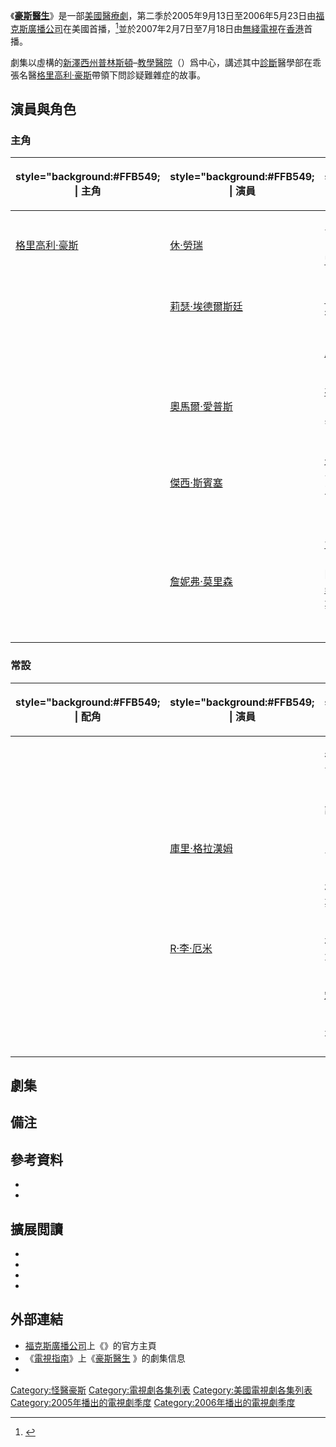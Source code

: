 {{noteTA
|G1=Show
|G2=House
| T=zh-cn:豪斯医生 (第二季); zh-tw:怪醫豪斯 (第二季); zh-hk:醫神 (第二季);
}}
{{Infobox television season
 |image        = [[File:HouseMD-s2-AU-DVD.jpg|200px]]
 |caption      = 豪斯醫生（第二季）DVD封面
 |season_name = 《豪斯醫生》第二季
 |eng_name = {{lang|en|''House'' (Season 2)}}
 |bgcolour     = #FFB549
 |fgcolour     = #FFFFFF
 |country      = {{flagu|美國}}
 |network      = [[福克斯廣播公司|福克斯廣播公司]]
 |first_aired  = {{Start date|2005|9|13}}
 |last_aired   = {{Start date|2006|5|23}} 
 |num_episodes = 24
 |prev_season  = [[豪斯醫生_(第一季)|第一季]]
 |next_season  = [[豪斯醫生_(第三季)|第三季]]
 |episode_list = [[豪斯醫生集數列表|豪斯醫生集數列表]]
}}
《'''[[豪斯醫生|豪斯醫生]]'''》是一部[[美國|美國]][[醫療劇|醫療劇]]，第二季於2005年9月13日至2006年5月23日由[[福克斯廣播公司|福克斯廣播公司]]在美國首播，<ref name="houseseason2">{{cite web |publisher=film.com |title=House Season 2 guide |url=http://www.film.com/tv/house/season-2-2005/15038388 |access-date=2009-07-08 |archive-date=2009-02-16 |archive-url=https://web.archive.org/web/20090216215119/http://www.film.com/tv/house/season-2-2005/15038388 |dead-url=no }}</ref>並於2007年2月7日至7月18日由[[無綫電視|無綫電視]]在[[香港|香港]]首播。

劇集以虛構的[[新澤西州|新澤西州]][[普林斯頓_(新澤西州)|普林斯頓]]–{{link-en|普萊恩斯堡市鎮 (新澤西)|Plainsboro Township, New Jersey|普萊恩斯堡}}[[教學醫院|教學醫院]]（{{lang|en|PPTH}}）爲中心，講述其中[[診斷|診斷]]醫學部在乖張名醫[[格里高利·豪斯|格里高利·豪斯]]帶領下問診疑難雜症的故事。

==演員與角色==
===主角===
{|class="wikitable" width="100%"
|-
! style="background:#FFB549; | 主角
! style="background:#FFB549; | 演員
! style="background:#FFB549; | 職務/關係
! style="background:#FFB549; | 集數
! style="background:#FFB549; | {{nowrap|[[TVB|TVB]]配音}}
|-
|[[格里高利·豪斯|格里高利·豪斯]]
|[[休·勞瑞|休·勞瑞]]
|普林斯頓–普萊恩斯堡教學醫院（{{lang|en|PPTH}}）診斷醫學部主任，[[病理學|病理學]]和[[腎臟科|腎臟科]]{{link-en|住院醫師|Residency (medicine)}}、[[傳染病|傳染病]]專家及{{link-en|重症醫師|Intensivist}}
|{{nowrap|24（全季）}}
|[[陳欣_(配音員)|陳欣]]
|-
|{{link-en|莉莎·卡迪|Lisa Cuddy}}
|[[莉薩·埃德爾斯坦|莉瑟·埃德爾斯廷]]
|[[内分泌學|内分泌學]]家，醫學院院長兼醫院行政總管（1–7季）
|24
|[[黃玉娟|黃玉娟]]
|-
|{{nowrap|[[詹姆士·伊万·威爾森_(豪斯醫生)|詹姆斯·威爾遜]]}}
|{{nowrap|[[羅伯·蕭恩·萊納德|羅伯·蕭恩·萊納德]]}}
|[[腫瘤學|腫瘤學]]部主任，豪斯好友
|24
|[[雷霆_(配音員)|雷霆]]
|-
|{{link-en|埃里克·福爾曼|Eric Foreman}}
|[[奧馬爾·愛普斯|奧馬爾·愛普斯]]
|[[神經内科|神經内科]]醫師，診斷醫學部高級{{link-en|專科培訓|Fellowship (medicine)|醫師}}（1–7季）和主任（第6季）、醫學院院長（第8季）
|24
|[[翟耀輝|翟耀輝]]
|-
|{{link-en|羅伯特·蔡斯|Robert Chase}}
|[[傑西·斯賓塞|傑西·斯賓塞]]
|[[外科醫師|外科醫師]]和[[重症醫學|重症醫學]]專家，診斷醫學部高級醫師（1–3、6–8季）及主任（大結局）、[[外科學|外科學]]部（4–5季），福爾曼好友
|24
|[[黃啟昌|黃啟昌]]
|-
|{{link-en|艾莉森·卡梅倫|Allison Cameron}}
|[[詹妮弗·莫里森|詹妮弗·莫里森]]
|[[免疫學|免疫學]]家，診斷醫學部高級醫師（1–3、6季）、[[急診室|急診室]]高級{{link-en|主治醫師 (北美)|Attending physician|主治醫師}}及部門主任（4–5季）、芝加哥[[急診醫學|急診醫學]]部主任（大結局），愛慕豪斯、福爾曼好友並與蔡斯成婚（5–6季）
|24
|[[梁少霞|梁少霞]]（1–11集）<br />{{nowrap|[[張頌欣|張頌欣]]（12–24集）}}
|-
|}

===常設===
{|class="wikitable" width="100%"
|-
! style="background:#FFB549; | 配角
! style="background:#FFB549; | 演員
! style="background:#FFB549; | 關係/職位
! style="background:#FFB549; | 集數
! style="background:#FFB549; | {{nowrap|TVB配音}}
|-
|{{link-en|史黛西·華納|Stacy Warner}}
|{{link-en|塞拉·沃德|Sela Ward}}
|律師，{{lang|en|PPTH}}法律顧問（第2季），豪斯前女友
|7（1、3、6–8、12–13集）
|[[黃鳳英|黃鳳英]]
|-
|{{nowrap|{{link-en|布倫達·普雷溫|Brenda Previn}}}}
|{{nowrap|{{SetTitle|Stephanie Venditto|斯蒂芬妮·文迪托}}}}
|護士長
|4（2、8、12–13集）
|
|-
|{{SetTitle|Mark Warner|馬克·華納}}
|[[庫里·格拉漢姆|庫里·格拉漢姆]]
|史黛西的丈夫
|3（6–7、11集）
|
|-
|{{link-en|約翰與布萊絲·豪斯夫婦|List of House characters#John and Blythe House|布萊絲·豪斯}}
|{{link-en|黛安·貝克|Diane Baker}}
|格里高利·豪斯的母親和約翰·豪斯的妻子
|1（第5集）
|[[袁淑珍|袁淑珍]]
|-
|{{link-en|約翰與布萊絲·豪斯夫婦|List of House characters#John and Blythe House|約翰·豪斯}}
|[[R·李·厄米|R·李·厄米]]
|格里高利·豪斯（法律意義上）的父親
|1（第5集）
|
|-
|{{SetTitle|Ron Simpson|羅恩·辛普森}}
|{{link-en|羅恩·珀金斯|Ron Perkins}}
|[[矯形外科|矯形外科]]醫師，[[董事會|董事會]]成員
|1（第14集）
|
|-
|{{link-en|羅德尼·福爾曼|Rodney Foreman}}
|{{link-en|查爾斯·S·達頓|Charles S. Dutton}}
|埃里克·福爾曼的父親
|1（第21集）
|
|-
|}

==劇集==
{{See also|豪斯醫生集數列表}}
<onlyinclude>{{Episode table |background=#FFB549 |overall= |season= 
|title= |titleR=<ref name=wga>{{cite web |url=https://directories.wga.org/project/834963/house |title=House - WGA Directory |publisher=[[美國編劇工會|美國編劇工會]] |access-date=2019-07-16 |language=en |archive-date=2019-08-08 |archive-url=https://web.archive.org/web/20190808021416/https://directories.wga.org/project/834963/house |dead-url=no }}</ref>
|director= 
|writer= |writerR=<ref name=wga/>
|airdate= |viewers=11.5 |country=美國 |episodes=
{{Episode list/sublist|醫神 (第二季)
 |EpisodeNumber   = 23
 |EpisodeNumber2  = 1
 |Title           = {{link-en|接受 (豪斯醫生)|Acceptance (House)|接受}}
 |AltTitle        = Acceptance
 |DirectedBy      = {{link-en|丹·阿提亞斯|Dan Attias}}
 |WrittenBy       = {{link-en|羅素·弗倫德|Russel Friend}} & {{link-en|蓋里特·萊爾納|Garrett Lerner}}
 |Viewers         = 15.91<ref name="episode23rating">{{cite web|work=ABC Medianet|date=2005-09-20|url=http://abcmedianet.com/web/dnr/dispDNR.aspx?id=092005_04|title=Weekly Program Rankings|access-date=2008-07-29|archive-date=2010-08-15|archive-url=https://www.webcitation.org/5rzRNY9PF?url=http://abcmedianet.com/web/dnr/dispDNR.aspx?id=092005_04|dead-url=yes}}</ref>
 |OriginalAirDate = {{Start date|2005|9|13}}
 |ShortSummary    = 傲慢、自我、尖酸刻薄且不屑與病人打交道的豪斯，在醫院中無所事事，突然接到死囚克拉倫斯產生幻覺突然暈倒被送到醫院的消息。豪斯診斷過後，認為這件病例既棘手又富挑戰性，決定接手處理。但卡梅倫卻認為另一位癌症女病人更值得救治，並拒絕診治死囚——醫生是否可以決定人命的價值？
----
最後診斷：[[甲醇中毒|甲醇中毒]]和{{link-en|嗜鉻細胞瘤|Pheochromocytoma}}（{{SetTitle|Clarence|克拉倫斯}}）；[[肺癌|肺癌]]/轉移性{{link-en|鱗狀細胞癌|Squamous cell lung carcinoma}}（{{SetTitle|Cindy Kramer|辛迪·克雷墨}}）
 |LineColor       = FFB549
}}
{{Episode list/sublist|醫神 (第二季)
 |EpisodeNumber   = 24
 |EpisodeNumber2  = 2
 |Title           = {{link-en|尸檢 (豪斯醫生)|Autopsy (House)|尸檢}}
 |AltTitle        = Autopsy
 |DirectedBy      = {{link-en|傑蘭·薩拉菲揚|Deran Sarafian}}
 |WrittenBy       = {{link-en|勞倫斯·卡普洛|Lawrence Kaplow}} 
 |Viewers         = 13.64<ref name="episode24rating">{{cite web|work=ABC Medianet |date=2005-09-27 |url=http://abcmedianet.com/web/dnr/dispDNR.aspx?id=092705_03 |title=Weekly Program Rankings |access-date=2008-07-29 |dead-url=yes |archive-url=https://web.archive.org/web/20090601190247/http://abcmedianet.com/web/dnr/dispDNR.aspx?id=092705_03 |archive-date=2009-06-01}}</ref>
 |OriginalAirDate = {{Start date|2005|9|20}}
 |ShortSummary    = 癌症晚期的9歲女童安迪因出現幻覺而被送院，威爾遜說服豪斯接手診治，但他和團隊卻始終無法弄清女孩產生幻覺的原因。他們發現年紀輕輕的安迪面對自己的病情，竟出奇地勇敢。究竟她是否真的如大家所想，對自己的病況無畏無懼？還是説她的表現也只是其中一項病徵？ 同時，安迪提出有關人生“第一次”的請求，令蔡斯陷入窘局，不知如何是好。豪斯對安迪的病情開始有頭緒，可是治療方法卻存在極大風險。安迪最後又會如何抉擇？
----
最後診斷：腦[[血栓形成|血栓形成]]（{{SetTitle|Andie|安迪}}）
 |LineColor       = FFB549
}}
{{Episode list/sublist|醫神 (第二季)
 |EpisodeNumber   = 25
 |EpisodeNumber2  = 3
 |Title           = {{link-en|矮胖子 (豪斯醫生)|Humpty Dumpty (House)|矮胖子}}
 |AltTitle        = Humpty Dumpty
 |DirectedBy      = 丹·阿提亞斯
 |WrittenBy       = {{link-en|馬特·威騰|Matt Witten}}
 |Viewers         = 13.37<ref name="episode25rating">{{cite web |work=ABC Medianet |date=2005-10-04 |url=http://abcmedianet.com/web/dnr/dispDNR.aspx?id=100405_07 |title=Weekly Program Rankings |access-date=2008-07-29 |archive-date=2010-08-15 |archive-url=https://www.webcitation.org/5rzRRgWHg?url=http://abcmedianet.com/web/dnr/dispDNR.aspx?id=100405_07 |dead-url=yes }}</ref>
 |OriginalAirDate = {{Start date|2005|9|27}}
 |ShortSummary    = 卡迪聘請的雜工阿爾弗雷多工作時從她家屋頂跌落，尾指離奇變黑，令她感到十分內疚。卡迪和其他醫生都希望盡力找出他手指變黑的原因，可惜在他們努力尋找病因的時候，阿爾弗雷多的整隻手已受感染，一眾醫生只好忍痛切除。正當大家以為阿爾弗雷多病情有所轉機之際，他的另一隻手開始出現相同病徵，衆人只好從其他途徑找尋病症來源。他們再度走訪阿爾弗雷多的家人鄰里，發現他一直渴望帶給家人更好的生活，四處兼職幫工，而這有可能與他目前的怪疾有着莫大關連。
----
最後診斷：[[心內膜炎|心內膜炎]]繼發於[[鸚鵡熱|鸚鵡熱]]（{{SetTitle|Alfredo|阿爾弗雷多}}）
 |LineColor       = FFB549
}}
{{Episode list/sublist|醫神 (第二季)
 |EpisodeNumber   = 26
 |EpisodeNumber2  = 4
 |Title           = 結核還是不是結核
 |AltTitle        = TB or Not TB
 |RAltTitle       = {{notetag|劇集標題致敬[[莎士比亞|莎士比亞]]戲劇《[[哈姆雷特|哈姆雷特]]》第三幕第一場中哈姆雷特王子的經典{{link-en|獨白 (戲劇)|Soliloquy|獨白}}開頭：“[[生存還是毀滅|生存還是毀滅]]”（{{lang|en|"To be, or not to be"}}）。}}
 |DirectedBy      = {{link-en|彼得·奧法倫|Peter O'Fallon}}
 |WrittenBy       = {{link-en|大衛·福斯特 (編劇)|David Foster (writer)|大衛·福-{}-斯特}}
 |Viewers         = 12.18<ref name="episode26rating">{{cite web |work=ABC Medianet |date=2005-11-08 |url=http://abcmedianet.com/web/dnr/dispDNR.aspx?id=110805_05 |title=Weekly Program Rankings |access-date=2009-07-08 |archive-date=2014-10-11 |archive-url=https://web.archive.org/web/20141011060525/http://abcmedianet.com/web/dnr/dispDNR.aspx?id=110805_05 |dead-url=yes }}</ref>
 |OriginalAirDate = {{Start date|2005|11|1}}
 |ShortSummary    = 查爾斯是位頗有名望的醫生，常年在非洲為貧苦大眾提供肺結核的基本治療服務。當他暈倒被送到{{lang|en|PPTH}}後，馬上斷定自己患上肺結核，但豪斯卻並不認同，並希望為他進行其他測試以確認病因。事件自然獲得媒體關注，查爾斯認為這是宣揚自己目的的良機，更是拒絕接受先進治療手段和其他測試，表明自己與非洲大衆同甘共苦的立場。對此不屑一顧的豪斯在電視直播中與之對峙，而他的病情也是每況愈下。
----
最後診斷：[[結核病|結核病]]和{{link-en|胰島細胞增生症|Nesidioblastoma}}（{{SetTitle|Sebastian Charles|塞巴斯蒂安·查爾斯}}）；[[猫#過敏|猫過敏]]（{{SetTitle|Mandy|曼迪}}）
 |LineColor       = FFB549
}}
{{Episode list/sublist|醫神 (第二季)
 |EpisodeNumber   = 27
 |EpisodeNumber2  = 5
 |Title           = {{link-en|爸爸的男孩 (豪斯醫生)|Daddy's Boy (House)|爸爸的男孩}}
 |AltTitle        = Daddy's Boy
 |DirectedBy      = {{link-en|格雷格·伊亞伊塔内斯|Greg Yaitanes}}
 |WrittenBy       = 托馬斯·L·莫蘭
 |Viewers         = 14.15<ref name="episode27rating">{{cite web |work=ABC Medianet |date=2005-11-15 |url=http://abcmedianet.com/web/dnr/dispDNR.aspx?id=111505_03 |title=Weekly Program Rankings |access-date=2008-07-29 |archive-date=2010-08-15 |archive-url=https://www.webcitation.org/5rzRabDSI?url=http://abcmedianet.com/web/dnr/dispDNR.aspx?id=111505_03 |dead-url=yes }}</ref>
 |OriginalAirDate = {{Start date|2005|11|8}}
 |ShortSummary    = 普林斯頓大學畢業派對上，卡內爾突然如觸電般倒下，立即被送院急救。縱使他的父親肯一直陪伴在側，但父子之間明顯充滿隔閡，這分隔閡更妨礙醫護人員了解卡內爾的病因，因為他們懷疑卡內爾的病情與遺傳有關。另一方面，豪斯千方百計想避免與過路來訪的父母共進晚餐。
----
最後診斷：{{link-en|中樞神經系統顱内海綿狀血管瘤|Central nervous system cavernous hemangioma|海綿狀血管瘤}}和[[輻射中毒|輻射中毒]]（{{SetTitle|Carnell Hall|卡內爾·霍爾}}）；輻射中毒（{{SetTitle|Ken Hall|肯·霍爾}}和{{SetTitle|Taddy|塔迪}}）
 |LineColor       = FFB549
}}
{{Episode list/sublist|醫神 (第二季)
 |EpisodeNumber   = 28
 |EpisodeNumber2  = 6
 |Title           = {{link-en|造勢 (豪斯醫生)|Spin (House)|造勢}}
 |AltTitle        = Spin
 |DirectedBy      = {{link-en|弗雷德·格伯|Fred Gerber}}
 |WrittenBy       = {{link-en|薩拉·赫斯|Sara Hess}}
 |Viewers         = 12.95<ref name="episode28rating">{{cite web |work=ABC Medianet |date=2005-11-22 |url=http://abcmedianet.com/web/dnr/dispDNR.aspx?id=112205_09 |title=Weekly Program Rankings |access-date=2008-07-29 |archive-date=2010-08-15 |archive-url=https://www.webcitation.org/5rzRcSjri?url=http://abcmedianet.com/web/dnr/dispDNR.aspx?id=112205_09 |dead-url=yes }}</ref>
 |OriginalAirDate = {{Start date|2005|11|15}}
 |ShortSummary    = 豪斯再度發揮橫蠻本色，不願替他認為服用違禁藥物的著名職業自行車選手傑夫治療。傑夫在公衆心目中是位英雄，可是他卻在自行車比賽中作弊。而卡梅倫亦對是否應保護病人私隱、不向機構和媒體檢舉揭發，大感為難。與此同時，史黛西決定暫留{{lang|en|PPTH}}發展，但豪斯為破壞史黛西與馬克的婚姻，打算使出有違醫德的招數。
----
最後診斷：[[空氣栓塞|空氣栓塞]]、[[胸腺瘤|胸腺瘤]]、[[重症肌無力|重症肌無力]]和{{link-en|純紅細胞再生障礙性貧血|Pure red cell aplasia}}（{{SetTitle|Jeff Forrester|傑夫·弗里斯特}}）；大量食用[[口香糖#成份|無糖口香糖]]/[[山梨醇|山梨醇]]引發的[[腹瀉|腹瀉]]（{{SetTitle|Allen|艾倫}}）
 |LineColor       = FFB549
}}
{{Episode list/sublist|醫神 (第二季)
 |EpisodeNumber   = 29
 |EpisodeNumber2  = 7
 |Title           = {{link-en|狩獵 (豪斯醫生)|Hunting (House)|狩獵}}
 |AltTitle        = Hunting
 |DirectedBy      = {{link-en|格洛里婭·穆齊奧|Gloria Muzio}}
 |WrittenBy       = {{link-en|麗茲·弗里德曼|Liz Friedman}}
 |Viewers         = 14.72<ref name="episode29rating">{{cite web |work=ABC Medianet |date=2005-11-29 |url=http://abcmedianet.com/web/dnr/dispDNR.aspx?id=112905_02 |title=Weekly Program Rankings |access-date=2008-07-29 |archive-date=2010-08-15 |archive-url=https://www.webcitation.org/5rzRdwTsR?url=http://abcmedianet.com/web/dnr/dispDNR.aspx?id=112905_02 |dead-url=yes }}</ref>
 |OriginalAirDate = {{Start date|2005|11|22}}
 |ShortSummary    = 同性戀愛滋病患者卡爾文近來身感不適，在豪斯家門前蹲點多日，請求這位名醫為他診斷治療，但卻忽然暈倒而被送院。卡爾文在接受診療時突然咳嗽，不慎將帶有[[HIV|HIV]]的血液噴到卡梅倫面部。爾後，豪斯發現卡爾文的父親身上也有獨特病徵，他必須找出父子患病是否相關，方能對症下藥。
----
最後診斷：[[棘球蚴病|棘球蚴病]]（{{SetTitle|Kalvin & Michael Ryan|卡爾文和邁克爾·瑞恩}}父子）；吸烟加重的[[支原體|支原體]]感染（{{link-en|斯蒂夫·麥昆|Steve McQueen (House character)}}）
 |LineColor       = FFB549
}}
{{Episode list/sublist|醫神 (第二季)
 |EpisodeNumber   = 30
 |EpisodeNumber2  = 8
 |Title           = {{link-en|過失 (豪斯醫生)|The Mistake (House)|過失}}
 |AltTitle        = The Mistake
 |DirectedBy      = {{link-en|大衛·塞梅爾|David Semel}}
 |WrittenBy       = {{link-en|彼得·布萊克 (編劇)|Peter Blake (writer)|彼得·布萊克}}
 |Viewers         = 14.91<ref name="episode30rating">{{cite web |work=ABC Medianet |date=2005-12-06 |url=http://abcmedianet.com/web/dnr/dispDNR.aspx?id=120605_03 |title=Weekly Program Rankings |access-date=2008-07-29 |archive-date=2015-03-11 |archive-url=https://web.archive.org/web/20150311233430/http://abcmedianet.com/web/dnr/dispDNR.aspx?id=120605_03 |dead-url=yes }}</ref>
 |OriginalAirDate = {{Start date|2005|11|29}}
 |ShortSummary    = 凱拉在欣賞女兒才藝表演時胃痛，立即到{{lang|en|PPTH}}求醫，但卻終告不治。6個月後，紀律聆訊着手調查凱拉之死是否涉及蔡斯和豪斯的醫療失誤，而史黛西則發現蔡斯對診治詳情有所隱瞞。與此同時，豪斯擁有案件關鍵證據，但此舉卻極有可能影響聆訊結果，蔡斯和豪斯會否從此背上醫療疏忽的罪名？
----
最後診斷：[[貝賽特氏症|白賽病]]、潰瘍穿孔、[[敗血症|敗血症]]以及來自肝移植的[[丙型肝炎|丙型肝炎]]和[[肝細胞癌|肝細胞癌]]（{{SetTitle|Kayla McGinley|凱拉·麥金莉}}）；丙型肝炎和肝細胞癌（{{SetTitle|Sam McGinley|山姆·麥金莉}}）
 |LineColor       = FFB549
}}
{{Episode list/sublist|醫神 (第二季)
 |EpisodeNumber   = 31
 |EpisodeNumber2  = 9
 |Title           = {{link-en|欺騙 (豪斯醫生)|Deception (House)|欺騙}}
 |AltTitle        = Deception
 |DirectedBy      = 傑蘭·薩拉菲揚
 |WrittenBy       = {{link-en|邁克爾·R·佩里|Michael R. Perry}}
 |Viewers         = 14.52<ref name="episode31rating">{{cite web |work=ABC Medianet |date=2005-12-20 |url=http://abcmedianet.com/web/dnr/dispDNR.aspx?id=122005_04 |title=Weekly Program Rankings |access-date=2009-07-08 |archive-date=2014-12-09 |archive-url=https://web.archive.org/web/20141209211859/http://abcmedianet.com/web/dnr/dispDNR.aspx?id=122005_04 |dead-url=yes }}</ref>
 |OriginalAirDate = {{Start date|2005|12|13}}
 |ShortSummary    = 豪斯{{link-en|場外賭馬|Off-track betting}}時，剛巧有一名叫阿妮察的女子在其面前暈倒，他決定親自為她診治。幾經診治，豪斯發現阿妮察一直在向不同醫生求診，大家都斷定她是為博得更多人的關心，才會不停編造各樣病徵。然而豪斯卻不認同大家的看法，還與福爾曼理論。可惜後者堅持己見，要求阿妮察出院。豪斯到底要怎樣做才能幫助阿妮察？
----
最後診斷：[[孟喬森症候群|孟喬森症候群]]和[[產氣莢膜梭菌|產氣莢膜梭菌]]（{{SetTitle|Anica Jovanovich|阿妮察·約萬諾維奇}}）
 |LineColor       = FFB549
}}
{{Episode list/sublist|醫神 (第二季)
 |EpisodeNumber   = 32
 |EpisodeNumber2  = 10
 |Title           = {{link-en|無法溝通 (豪斯醫生)|Failure to Communicate (House)|無法溝通}}
 |AltTitle        = {{nowrap|{{small|Failure to Communicate}}}}
 |DirectedBy      = {{link-en|傑斯·亞歷山大|Jace Alexander}}
 |WrittenBy       = {{link-en|多麗絲·伊根|Doris Egan}}
 |Viewers         = 14.83<ref name="episode32rating">{{cite web |work=ABC Medianet |date=2006-01-18 |url=http://abcmedianet.com/web/dnr/dispDNR.aspx?id=011806_07 |title=Weekly Program Rankings |access-date=2008-07-29 |archive-date=2010-08-15 |archive-url=https://www.webcitation.org/5rzRfRCjJ?url=http://abcmedianet.com/web/dnr/dispDNR.aspx?id=011806_07 |dead-url=yes }}</ref>
 |OriginalAirDate = {{Start date|2006|1|10}}
 |ShortSummary    = 記者弗萊徹在其主編的退休晚會上暈倒，頭部更撞在桌子上。意外後，他口中的詞語變得莫名其妙，被送進醫院。由於豪斯和史黛西有事離城，其他醫生只好盡力醫治。同時，暴風雨令航班取消，豪斯和史黛西不得不共享一間酒店客房，他們的感情是否會因此加溫？弗萊徹的情況急轉直下，眾醫生唯有急切請求豪斯出手幫助。豪斯能否在短時間內找出病因治好弗萊徹？
----
最後診斷：[[躁鬱症|躁鬱症]]和[[腦瘧疾|腦瘧疾]]（{{SetTitle|Fletcher Stone|弗萊徹·斯通}}）
 |LineColor       = FFB549
}}
{{Episode list/sublist|醫神 (第二季)
 |EpisodeNumber   = 33
 |EpisodeNumber2  = 11
 |Title           = {{link-en|需要知道 (豪斯醫生)|Need to Know (House)|需要知道}}
 |AltTitle        = Need to Know
 |DirectedBy      = 大衛·塞梅爾
 |WrittenBy       = {{SetTitle|Pamela Davis|帕梅拉·戴維斯}}
 |Viewers         = 22.24<ref name="episode33rating">{{cite web |work=ABC Medianet |date=2006-02-14 |url=http://abcmedianet.com/web/dnr/dispDNR.aspx?id=021406_04 |title=Weekly Program Rankings |access-date=2008-07-29 |archive-date=2010-08-15 |archive-url=https://www.webcitation.org/5rzRlSzGO?url=http://abcmedianet.com/web/dnr/dispDNR.aspx?id=021406_04 |dead-url=no }}</ref>
 |OriginalAirDate = {{Start date|2006|2|7}}
 |ShortSummary    = 正接受生育治療的年輕主婦瑪戈，駕車時突然四肢失去控制，釀成車禍受傷入院。豪斯等人認為她可能患有腦部退化疾病，不過正當豪斯苦思解決辦法時，瑪戈的情況卻愈發嚴重，令他們不禁懷疑瑪戈對自己的病情有所隱瞞。豪斯和史黛西愛火重燃，但威爾遜卻擔心他的好友會在感情路上再次受挫。
----
最後診斷：[[利他林|利他林]]濫用和{{link-en|肝細胞腺瘤|Hepatocellular adenoma}}（{{SetTitle|Margo Dalton|瑪戈·道爾頓}}）
 |LineColor       = FFB549
}}
{{Episode list/sublist|醫神 (第二季)
 |EpisodeNumber   = 34
 |EpisodeNumber2  = 12
 |Title           = 消遣
 |AltTitle        = Distractions
 |DirectedBy      = 丹·阿提亞斯
 |WrittenBy       = 勞倫斯·卡普洛
 |Viewers         = 19.20<ref name="episode34rating">{{cite web |work=ABC Medianet |date=2006-02-22 |url=http://abcmedianet.com/web/dnr/dispDNR.aspx?id=022206_05 |title=Weekly Program Rankings |access-date=2008-07-29 |archive-date=2010-08-15 |archive-url=https://www.webcitation.org/5rzRnG7Si?url=http://abcmedianet.com/web/dnr/dispDNR.aspx?id=022206_05 |dead-url=no }}</ref>
 |OriginalAirDate = {{Start date|2006|2|14}}
 |ShortSummary    = 一名嚴重燒傷的男子被送進醫院，陷入昏迷狀態，情況危急。他被送院檢查後，血液測試結果頗不尋常。豪斯和組員經詳細分析後，決定採用非常規方法為其診斷。同時，豪斯為證明舊同學研製出的專治療偏頭痛的藥物無效，千方百計甚至不惜以身試法。
----
最後診斷：[[血清素綜合症|血清素綜合症]]（{{SetTitle|Adam|亞當}}）
 |LineColor       = FFB549
}}
{{Episode list/sublist|醫神 (第二季)
 |EpisodeNumber   = 35
 |EpisodeNumber2  = 13
 |Title           = 膚淺
 |AltTitle        = Skin Deep
 |DirectedBy      = {{link-en|詹姆斯·黑曼|James Hayman|吉姆·黑曼}}
 |WrittenBy       = {{StoryTeleplay|s=羅素·弗倫德 & 蓋里特·萊爾納|t=羅素·弗倫德 & 蓋里特·萊爾納 & {{link-en|大衛·肖爾|David Shore}}}}
 |Viewers         = 14.18<ref name="episode35rating">{{cite web |work=ABC Medianet |date=2006-02-28 |url=http://abcmedianet.com/web/dnr/dispDNR.aspx?id=022806_05 |title=Weekly Program Rankings |access-date=2009-07-08 |archive-date=2014-12-09 |archive-url=https://web.archive.org/web/20141209213942/http://abcmedianet.com/web/dnr/dispDNR.aspx?id=022806_05 |dead-url=yes }}</ref>
 |OriginalAirDate = {{Start date|2006|2|20}}
 |ShortSummary    = 豪斯替一名染上毒癮的少女模特檢驗，發現關於她的驚人秘密。另邊廂，威爾遜希望豪斯日益嚴重的腿部疼痛其實是個好消息，意味着他的腿部神經重新增長。一位男性門診病人體內雌激素激增，令他感受到懷孕太太的身體反應——包括作悶和陣痛。
----
最後診斷：[[假兩性畸形|假兩性畸形]]/{{link-en|完全型雄激素不敏感綜合徵|Complete androgen insensitivity syndrome}}和[[睾丸癌|睾丸癌]]（{{SetTitle|Alexandria Robinson|亞歷山德里婭·羅賓遜}}）；{{link-en|交感懷孕|Sympathetic pregnancy}}（{{SetTitle|George|喬治}}）
 |LineColor       = FFB549
}}
{{Episode list/sublist|醫神 (第二季)
 |EpisodeNumber   = 36
 |EpisodeNumber2  = 14
 |Title           = 性愛殺人
 |AltTitle        = Sex Kills
 |DirectedBy      = 大衛·塞梅爾
 |WrittenBy       = 馬特·威騰
 |Viewers         = 20.56<ref name="episode36rating">{{cite web |work=ABC Medianet |date=2006-03-14 |url=http://abcmedianet.com/web/dnr/dispDNR.aspx?id=031406_03 |title=Weekly Program Rankings |access-date=2009-07-08 |archive-date=2014-10-11 |archive-url=https://web.archive.org/web/20141011060528/http://abcmedianet.com/web/dnr/dispDNR.aspx?id=031406_03 |dead-url=no }}</ref>
 |OriginalAirDate = {{Start date|2006|3|7}}
 |ShortSummary    = 豪斯和他的團隊斷定病人亨利受到細菌感染，就在展開治療前，亨利不幸心臟病發。為保住其性命，豪斯等人必須盡快替他進行心臟移植手術。豪斯在醫院內找到一名可捐贈器官的女子，可是她生前患有神秘疾病，令豪斯不敢隨便把其心臟移植到亨利身上。豪斯能否診斷出該名女死者的病、成功移植她的心臟？
----
最後診斷：[[布魯氏菌病|布魯氏菌病]]（{{SetTitle|Henry Arrington|亨利·阿灵顿}}）；{{link-en|Fitz-Hugh–Curtis綜合徵|Fitz-Hugh–Curtis syndrome}}繼發於[[淋病|淋病]]（{{SetTitle|Laura Neuberger|勞拉·諾伊貝格}}）
 |LineColor       = FFB549
}}
{{Episode list/sublist|醫神 (第二季)
 |EpisodeNumber   = 37
 |EpisodeNumber2  = 15
 |Title           = {{link-en|一無所知 (豪斯醫生)|Clueless (House)|一無所知}}
 |AltTitle        = Clueless
 |DirectedBy      = 傑蘭·薩拉菲揚
 |WrittenBy       = 托馬斯·L·莫蘭
 |Viewers         = 21.44<ref name="episode37rating">{{cite web |work=ABC Medianet |date=2006-04-04 |url=http://abcmedianet.com/web/dnr/dispDNR.aspx?id=040406_04 |title=Weekly Program Rankings |access-date=2008-07-29 |archive-date=2010-08-15 |archive-url=https://www.webcitation.org/5rzRqSUho?url=http://abcmedianet.com/web/dnr/dispDNR.aspx?id=040406_04 |dead-url=yes }}</ref>
 |OriginalAirDate = {{Start date|2006|3|28}}
 |ShortSummary    = 鮑勃和妻子向來喜歡通過角色扮演增加情趣。遊戲過程中，鮑勃突感呼吸困難，被送進醫院。他的病徵符合重金屬中毒的表現，但是所有化驗報告均未能確定具體毒素。一眾醫生嘗試不同方法，仍未能找出疾病根源。在缺乏醫學檢測結果支持的情況下，豪斯仍堅信鮑勃是重金屬中毒，為其進行重金屬測試，但他對常見重金屬均呈陰性反應。豪斯開始懷疑鮑勃的愛妻就是投毒元凶。
----
最後診斷：{{link-en|金硫丁二鈉|Gold sodium thiomalate}}中毒（{{SetTitle|Bob Palko|鮑勃·帕爾科}}）；[[生殖器皰疹|生殖器皰疹]]（{{SetTitle|Vincent Lambert|文森特·蘭伯特}}）
 |LineColor       = FFB549
}}
{{Episode list/sublist|醫神 (第二季)
 |EpisodeNumber   = 38
 |EpisodeNumber2  = 16
 |Title           = 安全
 |AltTitle        = Safe
 |DirectedBy      = {{link-en|費利克斯·恩里克斯·阿爾卡拉|Félix Enríquez Alcalá|費利克斯·阿爾卡拉}}
 |WrittenBy       = 彼得·布萊克
 |Viewers         = 22.71<ref name="episode38rating">{{cite web |work=ABC Medianet |date=2006-04-11 |url=http://abcmedianet.com/web/dnr/dispDNR.aspx?id=041106_04 |title=Weekly Program Rankings |access-date=2008-07-29 |archive-url=https://www.webcitation.org/6E9CWDxfx?url=http://abcmedianet.com/Web/dnr/dispDNR.aspx?id=041106_04 |archive-date=2013-02-03 |dead-url=yes }}</ref>
 |OriginalAirDate = {{Start date|2006|4|4}}
 |ShortSummary    = 年輕女孩梅琳達剛完成心臟移植手術。為避免受細菌感染，她被母親安排接受居家隔離。縱使隔離措施十足，梅琳達身上卻仍然出現嚴重病徵。豪斯和團隊奮力找出梅琳達的致病源，但他們最後卻變成梅琳達和她男朋友與其過度保護女兒的母親之間的調停人。就在他們爭持不下的同時，梅琳達的病情急轉直下。
----
最後診斷：{{link-en|蜱麻痹|Tick paralysis}}（{{SetTitle|Melinda Bardach|梅琳達·巴達赫}}）
 |LineColor       = FFB549
}}
{{Episode list/sublist|醫神 (第二季)
 |EpisodeNumber   = 39
 |EpisodeNumber2  = 17
 |Title           = {{link-en|全押 (豪斯醫生)|All In (House)|全押}}
 |AltTitle        = All In
 |DirectedBy      = {{link-en|弗雷德·格伯|Fred Gerber}}
 |WrittenBy       = 大衛·福-{}-斯特
 |Viewers         = 21.20<ref name="episode39rating">{{cite web |work=ABC Medianet |date=2006-04-18 |url=http://abcmedianet.com/web/dnr/dispDNR.aspx?id=041806_05 |title=Weekly Program Rankings |access-date=2008-07-29 |archive-url=https://www.webcitation.org/5rzRtrqsH?url=http://abcmedianet.com/web/dnr/dispDNR.aspx?id=041806_05 |archive-date=2010-08-15 |dead-url=yes }}</ref>
 |OriginalAirDate = {{Start date|2006|4|11}}
 |ShortSummary    = 一名表面上出現普通病徵的6歲男童，在醫院舉行腫瘤科籌款夜被送進醫院。但當豪斯獲悉男孩全部病徵後，他確信男孩與自己當年親手接診的一位年老病人患有同樣疾病，並能預計男孩病情的發展，如果不能確診則會如老病人一般於24小時内惡化致死。雖然豪斯已經盡力搶救，卻未能阻止男孩病情轉危，這令他異常焦急和沮喪。
----
最後診斷：{{link-en|Erdheim–Chester病|Erdheim–Chester disease}}（{{SetTitle|Ian Alston|伊恩·阿爾斯頓}}）
 |LineColor       = FFB549
}}
{{Episode list/sublist|醫神 (第二季)
 |EpisodeNumber   = 40
 |EpisodeNumber2  = 18
 |Title           = 沉睡的謊言
 |AltTitle        = Sleeping Dogs Lie
 |RAltTitle       = {{notetag|英文習語{{lang|en|"[[wiktionary:let_sleeping_dogs_lie|let sleeping dogs lie]]"}}意爲“過去的就讓它過去吧”。}}
 |DirectedBy      = 格雷格·伊亞伊塔内斯
 |WrittenBy       = 薩拉·赫斯
 |Viewers         = 22.64<ref name="episode40rating">{{cite web |work=ABC Medianet |date=2006-04-25 |url=http://abcmedianet.com/web/dnr/dispDNR.aspx?id=042506_04 |title=Weekly Program Rankings |access-date=2008-10-12 |archive-url=https://www.webcitation.org/6E9CWtfm7?url=http://abcmedianet.com/Web/dnr/dispDNR.aspx?id=042506_04 |archive-date=2013-02-03 |dead-url=yes }}</ref>
 |OriginalAirDate = {{Start date|2006|4|18}}
 |ShortSummary    = 連續10夜失眠的漢娜在服下整瓶安眠藥後被送進醫院。為暫保她的性命以待豪斯找出治療方法，醫護人員決定替她進行肝臟移植手術。即將被漢娜拋棄的女友{{SetTitle|Max|麥克絲}}血型匹配，主動要求為她捐出自己的部分肝臟。豪斯是否會替她們進行肝臟移植手術？
----
最後診斷：[[腺鼠疫|腺鼠疫]]（{{SetTitle|Hannah|漢娜}}）；[[普通感冒|普通感冒]]（{{SetTitle|Mrs. Ling|凌夫人}}）；[[懷孕|懷孕]]（{{SetTitle|Anne Ling|安妮·凌}}）
 |LineColor       = FFB549
}}
{{Episode list/sublist|醫神 (第二季)
 |EpisodeNumber   = 41
 |EpisodeNumber2  = 19
 |Title           = {{link-en|豪斯對上帝 (豪斯醫生)|House vs. God|豪斯對上帝}}
 |AltTitle        = House vs. God
 |DirectedBy      = {{link-en|約翰·肖沃爾特|John Showalter (director)|約翰·F·肖沃爾特}}
 |WrittenBy       = 多麗絲·伊根
 |Viewers         = 24.52<ref name="episode41rating">{{cite web |work=ABC Medianet |date=2006-05-02 |url=http://abcmedianet.com/web/dnr/dispDNR.aspx?id=050206_05 |title=Weekly Program Rankings |access-date=2008-10-12 |archive-date=2010-08-15 |archive-url=https://www.webcitation.org/5rzRxOTb5?url=http://abcmedianet.com/web/dnr/dispDNR.aspx?id=050206_05 |dead-url=yes }}</ref>
 |OriginalAirDate = {{Start date|2006|4|25}}
 |ShortSummary    = 入院的15歲少年博伊德在豪斯面前宣稱，自己擁有與上帝溝通及治癒疾病的能力——其實他只是腦部出現腫瘤。博伊德不單拒絕接受腦部手術，認為此舉會令他喪失替人治病的能力，還四處利用能力“醫治”病人。雖然被他“治療”過的一位癌症病人情況有所改善，他自己的情況卻每況愈下，博伊德是否真的具有空口治病的神力？
----
最後診斷：[[結節性硬化症|結節性硬化症]]和[[單純皰疹病毒腦炎|單純皰疹病毒腦炎]]（{{SetTitle|Boyd|博伊德}}）
 |LineColor       = FFB549
}}
{{Episode list/sublist|醫神 (第二季)
 |EpisodeNumber   = 42<hr />43
 |EpisodeNumber2  = 20<hr />21
 |Title           = 狂喜
 |AltTitle        = Euphoria
 |DirectedBy      = 傑蘭·薩拉菲揚
 |WrittenBy       = {{SetTitle|Matthew V. Lewis|馬修·V·劉易斯}}<hr />羅素·弗倫德 & 蓋里特·萊爾納 & 大衛·肖爾
 |Viewers         = 22.71<ref name="EuphoriaRatings">{{cite web|work=ABC Medianet |date=2006-05-09 |url=http://abcmedianet.com/web/dnr/dispDNR.aspx?id=050906_02 |title=Weekly Program Rankings |access-date=2008-07-29 |dead-url=yes |archive-url=https://web.archive.org/web/20140728023640/http://abcmedianet.com/web/dnr/dispDNR.aspx?id=050906_02 |archive-date=2014-07-28}}</ref><hr />17.16<ref name="EuphoriaRatings"/>
 |OriginalAirDate = {{Start date|2006|5|2}}<hr />{{Start date|2006|5|3}}
 |ShortSummary    = 員警喬中槍送院，同時出現奇怪病癥——狂笑不止而不能自控。豪斯差遣福爾曼到警員處所查探，試圖找出致病原因，沒想到福爾曼也開始狂笑不止。豪斯一行人等唯有與時間賽跑，找出病因挽救喬和福爾曼的性命。<hr />隔離病房中的警員喬最終病逝，福爾曼的病情也是每況愈下，喬死前的病徵在他身上一一顯現。豪斯和其他組員竭力試圖找出病因，無計可施下唯一的方法便是替福爾曼進行極其危險的[[腦白質|腦白質]][[活體組織切片|活體組織切片]]，以找出病源。為避免手下遭受腦部活檢，豪斯希望自己能在術前找出致病原因。
----
最後診斷：[[軍團病|軍團病]]和[[福氏內格里阿米巴腦膜腦炎|原發性阿米巴腦膜腦炎]]繼發於[[福氏耐格里變形蟲|福氏內格里蟲]]感染（{{SetTitle|Joe Luria|喬·盧里亞}}和{{link-en|埃里克·福爾曼|Eric Foreman|福爾曼}}）
 |LineColor       = FFB549
}}
{{Episode list/sublist|醫神 (第二季)
 |EpisodeNumber   = 44
 |EpisodeNumber2  = 22
 |Title           = 永遠
 |AltTitle        = Forever
 |DirectedBy      = {{link-en|丹尼爾·薩克海姆|Daniel Sackheim}}
 |WrittenBy       = 麗茲·弗里德曼
 |Viewers         = 24.29<ref name="episode44rating">{{cite web|work=ABC Medianet |date=2006-05-16 |url=http://abcmedianet.com/web/dnr/dispDNR.aspx?id=051606_06 |title=Weekly Program Rankings |access-date=2008-07-29 |dead-url=yes |archive-url=https://web.archive.org/web/20100528005920/http://abcmedianet.com/web/dnr/dispDNR.aspx?id=051606_06 |archive-date=2010-05-28}}</ref>
 |OriginalAirDate = {{Start date|2006|5|9}}
 |ShortSummary    = 年輕媽媽卡拉為自己剛出生的寶寶洗澡時，突然病發並差點將愛兒溺斃。豪斯和團隊不得不一心二用，一方面替媽媽卡拉找出病發原因，另一方面努力挽救嬰兒性命。母子二人同時出現併發症，卡拉的丈夫更是因此得知關於妻子的驚人秘密。
----
最後診斷：{{link-en|產後思覺失調|Postpartum psychosis}}、[[乳糜瀉|乳糜瀉]]引發的[[糙皮病|糙皮病]]和{{link-en|維生素K缺乏症|Vitamin K deficiency}}以及[[黏膜相關淋巴組織|黏膜相關淋巴組織]][[淋巴瘤|淋巴瘤]]（{{SetTitle|Kara Mason|卡拉·梅森}}）
 |LineColor       = FFB549
}}
{{Episode list/sublist|醫神 (第二季)
 |EpisodeNumber   = 45
 |EpisodeNumber2  = 23
 |Title           = {{link-en|誰是你爸爸？ (豪斯醫生)|Who's Your Daddy? (House)|誰是你爸爸？}}
 |AltTitle        = Who's Your Daddy?
 |DirectedBy      = {{link-en|瑪莎·米切爾|Martha Mitchell (director)}}
 |WrittenBy       = {{StoryTeleplay|s={{SetTitle|Charles M. Duncan|查爾斯·M·鄧肯}} & {{link-en|約翰·曼凱維奇|John Mankiewicz}}|t=約翰·曼凱維奇 & 勞倫斯·卡普洛}}
 |Viewers         = 22.38<ref name="episode45rating">{{cite web |work=ABC Medianet |date=2006-05-23 |url=http://abcmedianet.com/web/dnr/dispDNR.aspx?id=052306_05 |title=Weekly Program Rankings |access-date=2008-07-29 |archive-date=2012-02-29 |archive-url=https://web.archive.org/web/20120229224016/http://abcmedianet.com/web/dnr/dispDNR.aspx?id=052306_05 |dead-url=no }}</ref>
 |OriginalAirDate = {{Start date|2006|5|16}}
 |ShortSummary    = 豪斯的腿痛愈發嚴重，同時還要為大學好友{{SetTitle|Crandall|克蘭多爾}}治療其女利昂娜。16歲的利昂娜此前因[[2005年颶風卡特里娜|颶風卡特里娜]]流離失所，近來剛與克蘭多爾父女相認，卻在航班中途重見災難幻象不省人事。豪斯擔心好友受騙，建議他通過[[基因檢測#身分鑑識/親子關係鑑定/追溯祖源|基因檢測]]確認親緣，卻遭其拒絕。另一邊，卡迪麻煩他審核兩份醫療檔案，其實是想讓火眼金睛的豪斯幫她挑選合適的捐精者。
----
最後診斷：[[血色病|血色病]]和[[接合菌病|接合菌病]]（{{SetTitle|Leona|利昂娜}}）
 |LineColor       = FFB549
}}
{{Episode list/sublist|醫神 (第二季)
 |EpisodeNumber   = 46
 |EpisodeNumber2  = 24
 |Title           = {{link-en|毫無道理 (豪斯醫生)|No Reason (House)|毫無道理}}
 |AltTitle        = No Reason
 |DirectedBy      = 大衛·肖爾
 |WrittenBy       = {{StoryTeleplay|s=勞倫斯·卡普洛 & 大衛·肖爾|t=大衛·肖爾}}
 |Viewers         = 25.47<ref name="episode46rating">{{cite web |work=ABC Medianet |date=2006-05-31 |url=http://abcmedianet.com/web/dnr/dispDNR.aspx?id=053106_04 |title=Weekly Program Rankings |access-date=2008-07-29 |archive-date=2015-03-11 |archive-url=https://web.archive.org/web/20150311232248/http://abcmedianet.com/web/dnr/dispDNR.aspx?id=053106_04 |dead-url=yes }}</ref>
 |OriginalAirDate = {{Start date|2006|5|23}}
 |ShortSummary    = 豪斯在研究{{SetTitle|Vince|文斯}}病情時遭到舊病人{{SetTitle|Moriarty|莫里亞蒂}}槍擊，而莫里亞蒂亦被醫院警衛開槍制服，兩人被送入同一[[加護病房|加護病房]]。豪斯雖然受傷在床，但他仍設法繼續診治文斯。更爲神奇的是，豪斯術後腿部疼痛消退，日常行動不再需要拐杖。隨之而來的後遺症卻對他造成負面影響，令其懷疑自己診治病患的能力。
----
最後診斷：槍傷引發的[[幻覺|幻覺]]（[[格里高利·豪斯|豪斯]]）
 |LineColor       = FFB549
}}
}}</onlyinclude>

==備注==
{{notefoot}}

==參考資料==
* {{cite book |title=The House That Hugh Laurie Built: An Unauthorized Biography and Episode Guide |url=https://archive.org/details/housethathughlau0000chal |trans-title=豪斯勞瑞造：未經授權的傳記和劇集指南 |last=Challen |first=Paul |publisher={{link-en|ECW出版社|ECW Press}} |date=2007 |pages=[https://archive.org/details/housethathughlau0000chal/page/101 101]–334 |ISBN=1-55022-803-X |access-date=2019-07-23 |language=en}}
* {{cite web |url=http://www.fox.com/house/recaps/ |title=HOUSE - Recaps |trans-title=豪斯醫生 - 扼要重述 |publisher=[[福克斯廣播公司|福克斯廣播公司]] |dead-url=yes |archive-url=https://web.archive.org/web/20060908020050/http://www.fox.com/house/recaps/ |archive-date=2006-09-08 |access-date=2019-07-23 |language=en}}
{{reflist|30em}}

==擴展閲讀==
* {{cite book |title=The Medical Science of House, M.D. |url=https://archive.org/details/medicalscienceof0000holt |trans-title=豪斯醫生的醫學科學 |last=Holtz |first=Andrew |publisher=[[企鵝出版集團|企鵝]] |date=2006-10-03 |ISBN=978-0-425-21230-1 |access-date=2019-07-23 |language=en}}
* {{cite book |title=House and Philosophy: Everybody Lies |trans-title=豪斯與哲學：人人都説謊 |last=Jacoby |first=Henry |editor=William Irwin |publisher=[[約翰威立|約翰威立]] |date=2008-12-03 |ISBN=0-470-31660-8 |access-date=2019-07-23 |language=en}}
* {{cite book |title=House Unauthorized: Vasculitis, Clinic Duty, and Bad Bedside Manner |url=https://archive.org/details/houseunauthorize0000unse |trans-title=豪斯未授權：血管炎、出門診和醫生對病人的差勁態度 |last=Wilson |first=Leah |publisher={{link-en|本貝拉圖書|BenBella Books}} |date=2007-11-01 |ISBN=1-933771-23-2 |access-date=2019-07-23 |language=en}}
* {{cite book |title=House MD: House MD Season Two Unofficial Guide |trans-title=豪斯醫生：豪斯醫生第二季非官方指南 |last=Benson |first=Kristina |publisher=Equity Press |date=2008-08-21 |ISBN=1-60332-065-2 |access-date=2019-07-23 |language=en}}

==外部連結==
* [[福克斯廣播公司|福克斯廣播公司]]上《{{official website|https://www.fox.com/house/|豪斯醫生}}》的官方主頁{{en}}
* 《[[電視指南_(美國雜志)|電視指南]]》上《[https://www.tvguide.com/tvshows/house/episodes/100213/ 豪斯醫生] {{Wayback|url=https://www.tvguide.com/tvshows/house/episodes/100213/ |date=20191102162617 }}》的劇集信息{{en}}
* {{IMDb episodes|0412142|豪斯醫生}}{{en}}

{{豪斯医生}}
{{DEFAULTSORT:House (Season 2)}}
[[Category:怪醫豪斯|Category:怪醫豪斯]]
[[Category:電視劇各集列表|Category:電視劇各集列表]]
[[Category:美國電視劇各集列表|Category:美國電視劇各集列表]]
[[Category:2005年播出的電視劇季度|Category:2005年播出的電視劇季度]]
[[Category:2006年播出的電視劇季度|Category:2006年播出的電視劇季度]]